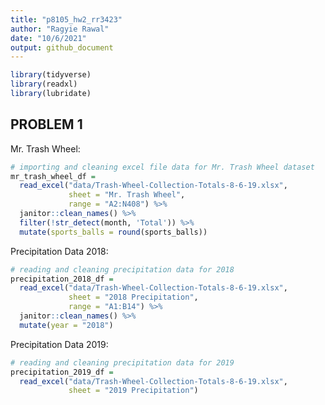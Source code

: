 ```yaml
---
title: "p8105_hw2_rr3423"
author: "Ragyie Rawal"
date: "10/6/2021"
output: github_document
---
```


```r
library(tidyverse)
library(readxl)
library(lubridate)
```


## PROBLEM 1 

Mr. Trash Wheel:

```r
# importing and cleaning excel file data for Mr. Trash Wheel dataset 
mr_trash_wheel_df = 
  read_excel("data/Trash-Wheel-Collection-Totals-8-6-19.xlsx",
             sheet = "Mr. Trash Wheel",
             range = "A2:N408") %>% 
  janitor::clean_names() %>% 
  filter(!str_detect(month, 'Total')) %>% 
  mutate(sports_balls = round(sports_balls))
```

Precipitation Data 2018: 

```r
# reading and cleaning precipitation data for 2018 
precipitation_2018_df = 
  read_excel("data/Trash-Wheel-Collection-Totals-8-6-19.xlsx",
             sheet = "2018 Precipitation",
             range = "A1:B14") %>% 
  janitor::clean_names() %>% 
  mutate(year = "2018")
```

Precipitation Data 2019:

```r
# reading and cleaning precipitation data for 2019 
precipitation_2019_df = 
  read_excel("data/Trash-Wheel-Collection-Totals-8-6-19.xlsx",
             sheet = "2019 Precipitation")
```

